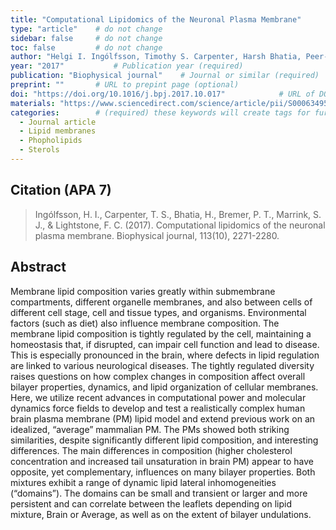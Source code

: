 ```yaml
---
title: "Computational Lipidomics of the Neuronal Plasma Membrane"          # Paper title (required)
type: "article"    # do not change
sidebar: false     # do not change
toc: false         # do not change
author: "Helgi I. Ingólfsson, Timothy S. Carpenter, Harsh Bhatia, Peer-Timo Bremer, Siewert J. Marrink, and Felice C. Lightstone"         # Paper authors (required)
year: "2017"           # Publication year (required)
publication: "Biophysical journal"    # Journal or similar (required)
preprint: ""       # URL to prepint page (optional)  
doi: "https://doi.org/10.1016/j.bpj.2017.10.017"            # URL of DOI (required)  
materials: "https://www.sciencedirect.com/science/article/pii/S0006349517311323#app2"      # URL to suplementary info (optional)
categories:        # (required) these keywords will create tags for further filtering. 
  - Journal article
  - Lipid membranes
  - Phopholipids
  - Sterols
---
```


<!-- 
The info below is just an example. 

Both fields are required and they have to be replaced with the respective info for each paper. 

Please notice the `> ` symbol before the citation, it gives it additional styling.  
-->

## Citation (APA 7)      

> Ingólfsson, H. I., Carpenter, T. S., Bhatia, H., Bremer, P. T., Marrink, S. J., & Lightstone, F. C. (2017). Computational lipidomics of the neuronal plasma membrane. Biophysical journal, 113(10), 2271-2280.

## Abstract

Membrane lipid composition varies greatly within submembrane compartments, different organelle membranes, and also between cells of different cell stage, cell and tissue types, and organisms. Environmental factors (such as diet) also influence membrane composition. The membrane lipid composition is tightly regulated by the cell, maintaining a homeostasis that, if disrupted, can impair cell function and lead to disease. This is especially pronounced in the brain, where defects in lipid regulation are linked to various neurological diseases. The tightly regulated diversity raises questions on how complex changes in composition affect overall bilayer properties, dynamics, and lipid organization of cellular membranes. Here, we utilize recent advances in computational power and molecular dynamics force fields to develop and test a realistically complex human brain plasma membrane (PM) lipid model and extend previous work on an idealized, “average” mammalian PM. The PMs showed both striking similarities, despite significantly different lipid composition, and interesting differences. The main differences in composition (higher cholesterol concentration and increased tail unsaturation in brain PM) appear to have opposite, yet complementary, influences on many bilayer properties. Both mixtures exhibit a range of dynamic lipid lateral inhomogeneities (“domains”). The domains can be small and transient or larger and more persistent and can correlate between the leaflets depending on lipid mixture, Brain or Average, as well as on the extent of bilayer undulations.
